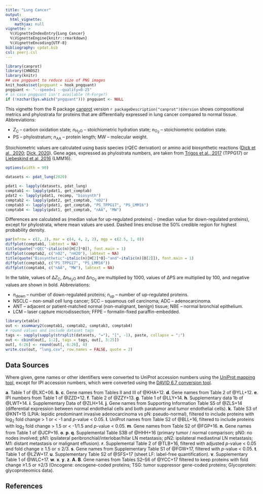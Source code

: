 ```yaml
---
title: "Lung Cancer"
output:
  html_vignette:
    mathjax: null
vignette: >
  %\VignetteIndexEntry{Lung Cancer}
  %\VignetteEngine{knitr::rmarkdown}
  %\VignetteEncoding{UTF-8}
bibliography: cpdat.bib
csl: peerj.csl
---
```


```r
library(canprot)
library(CHNOSZ)
library(knitr)
## use pngquant to reduce size of PNG images
knit_hooks$set(pngquant = hook_pngquant)
pngquant <- "--speed=1 --quality=0-25"
# in case pngquant isn't available (R-Forge?)
if (!nzchar(Sys.which("pngquant"))) pngquant <- NULL 
```

This vignette from the R package [canprot](https://github.com/jedick/canprot) version `r packageDescription("canprot")$Version` shows compositional metrics and phylostrata for proteins that are differentially expressed in lung cancer compared to normal tissue.
Abbreviations:

  * <i>Z</i><sub>C</sub> &ndash; carbon oxidation state; <i>n</i><sub>H<sub>2</sub>O</sub> &ndash; stoichiometric hydration state; <i>n</i><sub>O<sub>2</sub></sub> &ndash; stoichiometric oxidation state.
  * PS &ndash; phylostratum; <i>n</i><sub>AA</sub> &ndash; protein length; MW &ndash; molecular weight.

Stoichiometric values are calculated using basis species (rQEC derivation) or amino acid biosynthetic reactions ([<span title="Distinct trends in chemical composition of proteins from metagenomes in redox and salinity gradients">Dick et al., 2020</span>](https://doi.org/10.1101/2020.04.01.020008); [<span title="Water as a reactant in the differential expression of proteins in cancer">Dick, 2020</a>](https://doi.org/10.1101/2020.04.09.035022)).
Gene ages, expressed as phylostrata numbers, are taken from [<span title="Altered interactions between unicellular and multicellular genes drive hallmarks of transformation in a diverse range of solid tumors">Trigos et al., 2017</span>](https://doi.org/10.1073/pnas.1617743114) (TPPG17) or [<span title="Towards consensus gene ages ">Liebeskind et al, 2016</span>](https://doi.org/10.1093/gbe/evw113) (LMM16).

```r
options(width = 90)
```

<style type="text/css">
body {
  max-width: 800px;
  margin-left: auto;
  margin-right: auto;
}
</style>

```r
datasets <- pdat_lung(2020)
```

```r
pdat1 <- lapply(datasets, pdat_lung)
comptab1 <- lapply(pdat1, get_comptab)
pdat2 <- lapply(pdat1, recomp, "biosynth")
comptab2 <- lapply(pdat2, get_comptab, "nO2")
comptab3 <- lapply(pdat1, get_comptab, "PS_TPPG17", "PS_LMM16")
comptab4 <- lapply(pdat1, get_comptab, "nAA", "MW")
```

Differences are calculated as (median value for up-regulated proteins) - (median value for down-regulated proteins), except for phylostrata, where mean values are used.
Dashed lines enclose the 50% credible region for highest probability density.

```r
par(mfrow = c(2, 2), mar = c(4, 4, 2, 2), mgp = c(2.5, 1, 0))
diffplot(comptab1, labtext = NA)
title(quote("rQEC"~italic(n)[H[2]*O]), font.main = 1)
diffplot(comptab2, c("nO2", "nH2O"), labtext = NA)
title(quote("Biosynthetic"~italic(n)[H[2]*O]~"and"~italic(n)[O[2]]), font.main = 1)
diffplot(comptab3, c("PS_TPPG17", "PS_LMM16"))
diffplot(comptab4, c("nAA", "MW"), labtext = NA)
```

In the table, values of &Delta;<i>Z</i><sub>C</sub>, &Delta;<i>n</i><sub>H<sub>2</sub>O</sub> and &Delta;<i>n</i><sub>O<sub>2</sub></sub> are multiplied by 1000, values of &Delta;PS are multiplied by 100, and negative values are shown in bold.
Abbreviations:

  * <i>n</i><sub>down</sub> &ndash; number of down-regulated proteins; <i>n</i><sub>up</sub> &ndash; number of up-regulated proteins.
  * NSCLC &ndash; non-small cell lung cancer; SCC &ndash; squamous cell carcinoma; ADC &ndash; adenocarcinoma.
  * ANT &ndash; adjacent or patient-matched normal (non-malignant, benign) tissue; NBE &ndash; normal bronchial epithelium.
  * LCM &ndash; laser capture microdissection; FFPE &ndash; formalin-fixed paraffin-embedded.

```r
library(xtable)
out <- xsummary2(comptab1, comptab2, comptab3, comptab4)
# round values and include dataset tags
tags <- sapply(sapply(strsplit(datasets, "="), "[", -1), paste, collapse = ";")
out <- cbind(out[, 1:2], tags = tags, out[, 3:25])
out[, 6:26] <- round(out[, 6:26], 4)
write.csv(out, "lung.csv", row.names = FALSE, quote = 2)
```

## Data Sources
Where given, gene names or other identifiers were converted to UniProt accession numbers using the <a href="https://www.uniprot.org/mapping/">UniProt mapping tool</a>, except for IPI accession numbers, which were converted using the <a href="https://david-d.ncifcrf.gov/conversion.jsp">DAVID 6.7 conversion tool</a>.

__a__. Table 1 of @LXC+06.
__b__. __c__. Gene names from Tables II and III of @KHA+12.
__d__. Gene names from Table 2 of @YLL+12.
__e__. IPI numbers from Table 1 of @ZZD+12.
__f__. Table 2 of @ZZY+13.
__g__. Table 1 of @LLY+14.
__h__. Supplementary data 1b of @LWT+14.
__i__. Supplementary Data of @ZLH+14.
__j__. Gene names from Supporting Information Table S5 of @ZLS+14 (differential expression between normal endothelial cells and both paratumor and tumor endothelial cells).
__k__. Table S3 of @KNT+15 (LPIA: lepidic predominant invasive adenocarcinoma vs pN: pseudo-normal), filtered to include proteins with log~2~ fold change > 1 or < -1 and _p_-value < 0.05.
__l__. UniProt names from Table S2 of @BLL+16, filtered to include proteins with log~2~ fold change > 1.5 or < -1/1.5 and _p_-value < 0.05.
__m__. Gene names from Table S2 of @FGP+16.
__n__. Gene names from Table 1 of @JCP+16.
__o__. __p__. __q__. Supplemental Table S3B of @HHH+16 (primary tumor / normal comparison; pN0: no nodes involved; pN1: ipsilateral peribronchial/interlobar/hilar LN metastasis; pN2: ipsilateral mediastinal LN metastasis; M1: distant metastasis or malignant effusion).
__r__. Supplemental Table 2 of @TLB+16, filtered with adjusted _p_-value < 0.05 and fold change ≥ 1.5 or ≤ 2/3.
__s__. Gene names from Supplementary Table S1 of @FGW+17, filtered with _p_-value < 0.05.
__t__. Table 1 of @LZW+17.
__u__. Supplementary Table S2 of @SFS+17 (sheet LF: label-free quantification).
__v__. Supplementary Table 1 of @WLC+17.
__w__. __x__. __y__. __z__. __A__. __B__. Gene names from Tables S2--S6 of @YCC+17 filtered to keep proteins with fold change ≥1.5 or ≤2/3 (Oncogene: oncogene-coded proteins; TSG: tumor suppressor gene-coded proteins; Glycoprotein: glycoproteomics data).

## References
